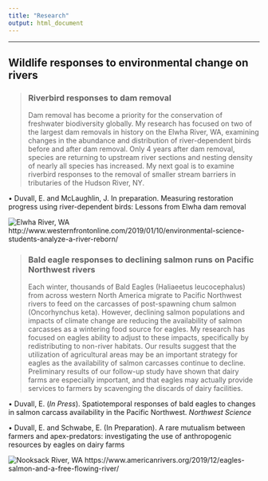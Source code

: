 ```yaml
---
title: "Research"
output: html_document
---
```


-------------

## **Wildlife responses to environmental change on rivers**

> ### Riverbird responses to dam removal
Dam removal has become a priority for the conservation of freshwater biodiversity globally. My research has focused on two of the largest dam removals in history on the Elwha River, WA, examining changes in the abundance and distribution of river-dependent birds before and after dam removal. Only 4 years after dam removal, species are returning to upstream river sections and nesting density of nearly all species has increased. My next goal is to examine riverbird responses to the removal of smaller stream barriers in tributaries of the Hudson River, NY. 

• Duvall, E. and McLaughlin, J. In preparation. Measuring restoration progress using river-dependent 
birds: Lessons from Elwha dam removal

![Elwha River, WA](https://www.seattleaquarium.org/sites/default/files/images/photo-1-1024x768.jpg)
http://www.westernfrontonline.com/2019/01/10/environmental-science-students-analyze-a-river-reborn/

> ###  Bald eagle responses to declining salmon runs on Pacific Northwest rivers
Each winter, thousands of Bald Eagles (Haliaeetus leucocephalus) from across western North America migrate to Pacific Northwest rivers to feed on the carcasses of post-spawning chum salmon (Oncorhynchus keta). However, declining salmon populations and impacts of climate change are reducing the availability of salmon carcasses as a wintering food source for eagles. My research has focused on eagles ability to adjust to these impacts, specifically by redistributing to non-river habitats. Our results suggest that the utilization of agricultural areas may be an important strategy for eagles as the availability of salmon carcasses continue to decline. Preliminary results of our follow-up study have shown that dairy farms are especially important, and that eagles may actually provide services to farmers by scavenging the discards of dairy facilities. 

•	Duvall, E. (*In Press*). Spatiotemporal responses of bald eagles to changes in salmon carcass availability in the Pacific Northwest. *Northwest Science*

• Duvall, E. and Schwabe, E. (In Preparation). A rare mutualism between farmers and apex-predators: investigating the use of anthropogenic resources by eagles on dairy farms


![Nooksack River, WA](https://www.americanrivers.org/wp-content/uploads/2019/12/Cowell2-1-1024x682.jpg)
https://www.americanrivers.org/2019/12/eagles-salmon-and-a-free-flowing-river/